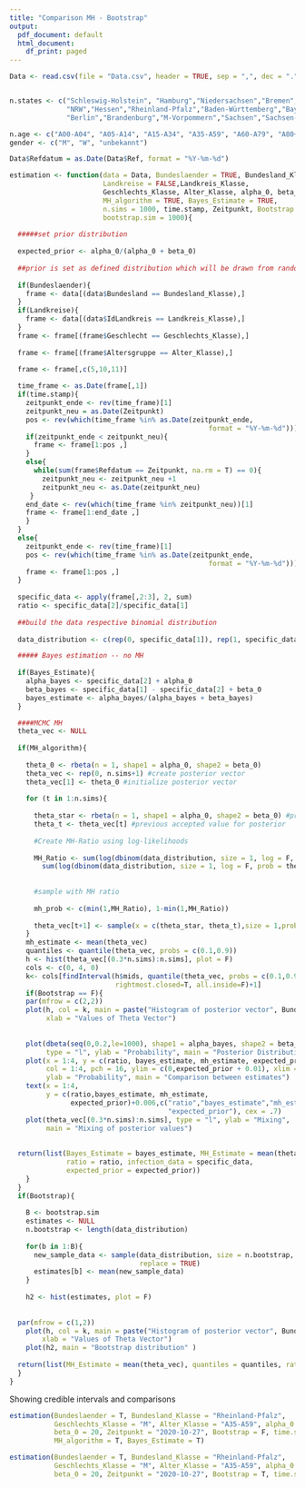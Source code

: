 ```yaml
---
title: "Comparison MH - Bootstrap"
output:
  pdf_document: default
  html_document:
    df_print: paged
---
```




```r

Data <- read.csv(file = "Data.csv", header = TRUE, sep = ",", dec = ".")


n.states <- c("Schleswig-Holstein", "Hamburg","Niedersachsen","Bremen",
              "NRW","Hessen","Rheinland-Pfalz","Baden-Württemberg","Bayern","Saarland",
              "Berlin","Brandenburg","M-Vorpommern","Sachsen","Sachsen-Anhalt","Thüringen")

n.age <- c("A00-A04", "A05-A14", "A15-A34", "A35-A59", "A60-A79", "A80+")
gender <- c("M", "W", "unbekannt")

Data$Refdatum = as.Date(Data$Ref, format = "%Y-%m-%d")
```

```r
estimation <- function(data = Data, Bundeslaender = TRUE, Bundesland_Klasse, 
                       Landkreise = FALSE,Landkreis_Klasse,
                       Geschlechts_Klasse, Alter_Klasse, alpha_0, beta_0,
                       MH_algorithm = TRUE, Bayes_Estimate = TRUE, 
                       n.sims = 1000, time.stamp, Zeitpunkt, Bootstrap = TRUE,
                       bootstrap.sim = 1000){
  
  #####set prior distribution
  
  expected_prior <- alpha_0/(alpha_0 + beta_0)
  
  ##prior is set as defined distribution which will be drawn from random
  
  if(Bundeslaender){
    frame <- data[(data$Bundesland == Bundesland_Klasse),]
  }
  if(Landkreise){
    frame <- data[(data$IdLandkreis == Landkreis_Klasse),]
  }
  frame <- frame[(frame$Geschlecht == Geschlechts_Klasse),]
  
  frame <- frame[(frame$Altersgruppe == Alter_Klasse),]

  frame <- frame[,c(5,10,11)]
  
  time_frame <- as.Date(frame[,1])  
  if(time.stamp){
    zeitpunkt_ende <- rev(time_frame)[1]
    zeitpunkt_neu = as.Date(Zeitpunkt)
    pos <- rev(which(time_frame %in% as.Date(zeitpunkt_ende, 
                                                 format = "%Y-%m-%d")))[1]
    if(zeitpunkt_ende < zeitpunkt_neu){
      frame <- frame[1:pos ,]
    }
    else{
      while(sum(frame$Refdatum == Zeitpunkt, na.rm = T) == 0){
        zeitpunkt_neu <- zeitpunkt_neu +1
        zeitpunkt_neu <- as.Date(zeitpunkt_neu)
     }
    end_date <- rev(which(time_frame %in% zeitpunkt_neu))[1]
    frame <- frame[1:end_date ,]
    }
  }
  else{
    zeitpunkt_ende <- rev(time_frame)[1]
    pos <- rev(which(time_frame %in% as.Date(zeitpunkt_ende, 
                                                 format = "%Y-%m-%d")))[1]
    frame <- frame[1:pos ,]
  }
  
  specific_data <- apply(frame[,2:3], 2, sum)
  ratio <- specific_data[2]/specific_data[1]
  
  ##build the data respective binomial distribution
  
  data_distribution <- c(rep(0, specific_data[1]), rep(1, specific_data[2]))

  ##### Bayes estimation -- no MH
  
  if(Bayes_Estimate){
    alpha_bayes <- specific_data[2] + alpha_0
    beta_bayes <- specific_data[1] - specific_data[2] + beta_0
    bayes_estimate <- alpha_bayes/(alpha_bayes + beta_bayes)
  }

  ####MCMC MH 
  theta_vec <- NULL
    
  if(MH_algorithm){
  
    theta_0 <- rbeta(n = 1, shape1 = alpha_0, shape2 = beta_0)
    theta_vec <- rep(0, n.sims+1) #create posterior vector
    theta_vec[1] <- theta_0 #initialize posterior vector
    
    for (t in 1:n.sims){
      
      theta_star <- rbeta(n = 1, shape1 = alpha_0, shape2 = beta_0) #proposal from prior    
      theta_t <- theta_vec[t] #previous accepted value for posterior  
      
      #Create MH-Ratio using log-likelihoods
      
      MH_Ratio <- sum(log(dbinom(data_distribution, size = 1, log = F, prob = theta_t)))/
        sum(log(dbinom(data_distribution, size = 1, log = F, prob = theta_star)))
     
       
      #sample with MH ratio
      
      mh_prob <- c(min(1,MH_Ratio), 1-min(1,MH_Ratio))
      
      theta_vec[t+1] <- sample(x = c(theta_star, theta_t),size = 1,prob = mh_prob)              
    }  
    mh_estimate <- mean(theta_vec)
    quantiles <- quantile(theta_vec, probs = c(0.1,0.9))
    h <- hist(theta_vec[(0.3*n.sims):n.sims], plot = F)
    cols <- c(0, 4, 0)
    k<- cols[findInterval(h$mids, quantile(theta_vec, probs = c(0.1,0.9)),
                          rightmost.closed=T, all.inside=F)+1]
    if(Bootstrap == F){
    par(mfrow = c(2,2))
    plot(h, col = k, main = paste("Histogram of posterior vector", Bundesland_Klasse), 
         xlab = "Values of Theta Vector")
    
    
    plot(dbeta(seq(0,0.2,le=1000), shape1 = alpha_bayes, shape2 = beta_bayes), 
         type = "l", ylab = "Probability", main = "Posterior Distribution")
    plot(x = 1:4, y = c(ratio, bayes_estimate, mh_estimate, expected_prior),
         col = 1:4, pch = 16, ylim = c(0,expected_prior + 0.01), xlim = c(0,5),
         ylab = "Probability", main = "Comparison between estimates")
    text(x = 1:4,
         y = c(ratio,bayes_estimate, mh_estimate,
               expected_prior)+0.006,c("ratio","bayes_estimate","mh_estimate", 
                                       "expected_prior"), cex = .7)
    plot(theta_vec[(0.3*n.sims):n.sims], type = "l", ylab = "Mixing",
         main = "Mixing of posterior values")
    
    
  return(list(Bayes_Estimate = bayes_estimate, MH_Estimate = mean(theta_vec),
              ratio = ratio, infection_data = specific_data,
              expected_prior = expected_prior))
    }
  }
  if(Bootstrap){
    
    B <- bootstrap.sim
    estimates <- NULL
    n.bootstrap <- length(data_distribution)
    
    for(b in 1:B){
      new_sample_data <- sample(data_distribution, size = n.bootstrap,
                                replace = TRUE)
      estimates[b] <- mean(new_sample_data)
    }
   
    h2 <- hist(estimates, plot = F) 
  
  
  par(mfrow = c(1,2))
    plot(h, col = k, main = paste("Histogram of posterior vector", Bundesland_Klasse), 
        xlab = "Values of Theta Vector")
    plot(h2, main = "Bootstrap distribution" )
  
  return(list(MH_Estimate = mean(theta_vec), quantiles = quantiles, ratio = ratio))
  }
}

```

Showing credible intervals and comparisons

```r


estimation(Bundeslaender = T, Bundesland_Klasse = "Rheinland-Pfalz",
           Geschlechts_Klasse = "M", Alter_Klasse = "A35-A59", alpha_0 = 4, 
           beta_0 = 20, Zeitpunkt = "2020-10-27", Bootstrap = F, time.stamp = T,
           MH_algorithm = T, Bayes_Estimate = T)

```





```r

estimation(Bundeslaender = T, Bundesland_Klasse = "Rheinland-Pfalz",
           Geschlechts_Klasse = "M", Alter_Klasse = "A35-A59", alpha_0 = 4, 
           beta_0 = 20, Zeitpunkt = "2020-10-27", Bootstrap = T, time.stamp = T)


```